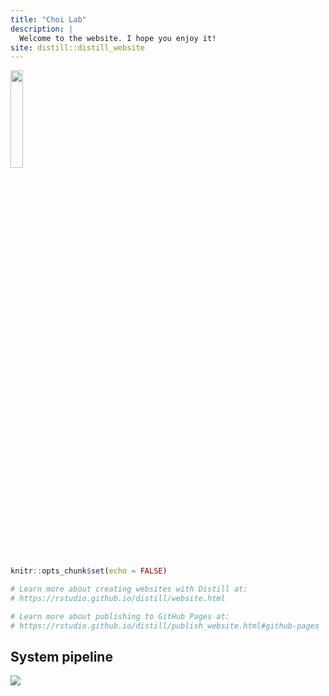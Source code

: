 ```yaml
---
title: "Choi Lab"
description: |
  Welcome to the website. I hope you enjoy it!
site: distill::distill_website
---
```


![](img/Choi_Leena.jpg){width=20%}

```r
knitr::opts_chunk$set(echo = FALSE)

# Learn more about creating websites with Distill at:
# https://rstudio.github.io/distill/website.html

# Learn more about publishing to GitHub Pages at:
# https://rstudio.github.io/distill/publish_website.html#github-pages

```

## System pipeline

![](img/systemAll.png)
